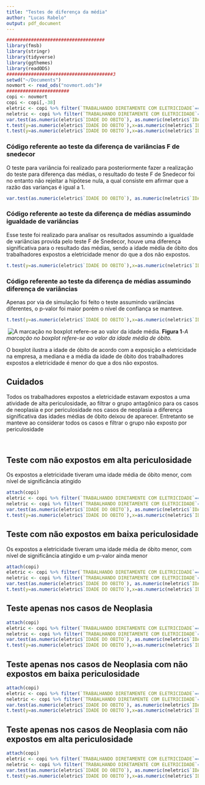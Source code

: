 ```yaml
---
title: "Testes de diferença da média"
author: "Lucas Rabelo"
output: pdf_document
---
```


```r
####################################
library(fmsb)
library(stringr)
library(tidyverse)
library(ggthemes)
library(readODS)
#######################################3
setwd("~/Documents")
novmort <- read_ods("novmort.ods")#
#######################
copi <- novmort
copi <- copi[,-38]
eletric <- copi %>% filter(`TRABALHANDO DIRETAMENTE COM ELETRICIDADE`=="Sim")
neletric <- copi %>% filter(`TRABALHANDO DIRETAMENTE COM ELETRICIDADE`=="Não")
var.test(as.numeric(eletric$`IDADE DO OBITO`), as.numeric(neletric$`IDADE DO OBITO`), alternative = "two.sided")#teste de comparação das variancias F
t.test(y=as.numeric(eletric$`IDADE DO OBITO`),x=as.numeric(neletric$`IDADE DO OBITO`),mu=0,alt="two.sided",var.eq=T,paired=F)
t.test(y=as.numeric(eletric$`IDADE DO OBITO`),x=as.numeric(neletric$`IDADE DO OBITO`),mu=0,alt="two.sided",var.eq=F,paired=F)
```

### **Código referente ao teste da diferença de variâncias F de snedecor**

 O teste para variância foi realizado para posteriormente fazer a realização do teste para diferença das médias, o resultado do teste F de Snedecor foi no entanto não rejeitar a hipótese nula, a qual consiste em afirmar que a razão das varianças é igual a 1.

```r
var.test(as.numeric(eletric$`IDADE DO OBITO`), as.numeric(neletric$`IDADE DO OBITO`), alternative = "two.sided")#teste de comparação das variancias F
```


### **Código referente ao teste da diferença de médias assumindo igualdade de variâncias**


 Esse teste foi realizado para analisar os resultados assumindo a igualdade de variâncias provida pelo teste F de Snedecor, houve uma diferença significativa para o resultado das médias, sendo a idade média de óbito dos trabalhadores expostos a eletricidade menor do que a dos não expostos.

```r
t.test(y=as.numeric(eletric$`IDADE DO OBITO`),x=as.numeric(neletric$`IDADE DO OBITO`),mu=0,alt="two.sided",var.eq=T,paired=F)
```

### **Código referente ao teste da diferença de médias assumindo diferença de variâncias**

 Apenas por via de simulação foi feito o teste assumindo variâncias diferentes, o p-valor foi maior porém o nível de confiança se manteve.

```r
t.test(y=as.numeric(eletric$`IDADE DO OBITO`),x=as.numeric(neletric$`IDADE DO OBITO`),mu=0,alt="two.sided",var.eq=F,paired=F)
```



\ ![A marcação no boxplot refere-se ao valor da idade média.](/home/lucas/Desktop/Boxplot_média_obito.jpeg)
**Figura 1**-*A marcação no boxplot refere-se ao valor da idade média de óbito.*

 O boxplot ilustra a idade de óbito de acordo com a exposição a eletricidade na empresa, a mediana e a média da idade de óbito dos trabalhadores expostos a eletricidade é menor do que a dos não expostos.

## Cuidados

 Todos os trabalhadores expostos a eletricidade estavam expostos a uma atividade de alta periculosidade, ao filtrar o grupo antagônico para os casos de neoplasia e por periculosidade nos casos de neoplasia a diferença significativa das idades médias de óbito deixou de aparecer. Entretanto se manteve ao considerar todos os casos e filtrar o grupo não exposto por periculosidade

\ 

## Teste com não expostos em alta periculosidade

 Os expostos a eletricidade tiveram uma idade média de óbito menor, com nível de significância atingido

```r
attach(copi)
eletric <- copi %>% filter(`TRABALHANDO DIRETAMENTE COM ELETRICIDADE`=="Sim")
neletric <- copi %>% filter(`TRABALHANDO DIRETAMENTE COM ELETRICIDADE`=="Não",`TRABALHANDO EM ÁREA PERICULOSA (COM ELETRICIDADE DIRETA OU INDIRETAMENTE) `=="Sim")
var.test(as.numeric(eletric$`IDADE DO OBITO`), as.numeric(neletric$`IDADE DO OBITO`), alternative = "two.sided")#teste de comparação das variancias F
t.test(y=as.numeric(eletric$`IDADE DO OBITO`),x=as.numeric(neletric$`IDADE DO OBITO`),mu=0,alt="two.sided",var.eq=F,paired=F)
```

## Teste com não expostos em baixa periculosidade

 Os expostos a eletricidade tiveram uma idade média de óbito menor, com nível de significância atingido e um p-valor ainda menor

```r
attach(copi)
eletric <- copi %>% filter(`TRABALHANDO DIRETAMENTE COM ELETRICIDADE`=="Sim")
neletric <- copi %>% filter(`TRABALHANDO DIRETAMENTE COM ELETRICIDADE`=="Não",`TRABALHANDO EM ÁREA PERICULOSA (COM ELETRICIDADE DIRETA OU INDIRETAMENTE) `=="Não")
var.test(as.numeric(eletric$`IDADE DO OBITO`), as.numeric(neletric$`IDADE DO OBITO`), alternative = "two.sided")#teste de comparação das variancias F
t.test(y=as.numeric(eletric$`IDADE DO OBITO`),x=as.numeric(neletric$`IDADE DO OBITO`),mu=0,alt="two.sided",var.eq=F,paired=F)
```
  
## Teste apenas nos casos de Neoplasia
```r
attach(copi)
eletric <- copi %>% filter(`TRABALHANDO DIRETAMENTE COM ELETRICIDADE`=="Sim",NEOPLASIA=="Sim")
neletric <- copi %>% filter(`TRABALHANDO DIRETAMENTE COM ELETRICIDADE`=="Não",NEOPLASIA=="Sim")
var.test(as.numeric(eletric$`IDADE DO OBITO`), as.numeric(neletric$`IDADE DO OBITO`), alternative = "two.sided")#teste de comparação das variancias F
t.test(y=as.numeric(eletric$`IDADE DO OBITO`),x=as.numeric(neletric$`IDADE DO OBITO`),mu=0,alt="two.sided",var.eq=F,paired=F)
```

## Teste apenas nos casos de Neoplasia com não expostos em baixa periculosidade
```r
attach(copi)
eletric <- copi %>% filter(`TRABALHANDO DIRETAMENTE COM ELETRICIDADE`=="Sim",NEOPLASIA=="Sim")
neletric <- copi %>% filter(`TRABALHANDO DIRETAMENTE COM ELETRICIDADE`=="Não",NEOPLASIA=="Sim",`TRABALHANDO EM ÁREA PERICULOSA (COM ELETRICIDADE DIRETA OU INDIRETAMENTE) `=="Não")
var.test(as.numeric(eletric$`IDADE DO OBITO`), as.numeric(neletric$`IDADE DO OBITO`), alternative = "two.sided")#teste de comparação das variancias F
t.test(y=as.numeric(eletric$`IDADE DO OBITO`),x=as.numeric(neletric$`IDADE DO OBITO`),mu=0,alt="two.sided",var.eq=F,paired=F)
```


## Teste apenas nos casos de Neoplasia com não expostos em alta periculosidade
```r
attach(copi)
eletric <- copi %>% filter(`TRABALHANDO DIRETAMENTE COM ELETRICIDADE`=="Sim",NEOPLASIA=="Sim")
neletric <- copi %>% filter(`TRABALHANDO DIRETAMENTE COM ELETRICIDADE`=="Não",NEOPLASIA=="Sim",`TRABALHANDO EM ÁREA PERICULOSA (COM ELETRICIDADE DIRETA OU INDIRETAMENTE) `=="Sim")
var.test(as.numeric(eletric$`IDADE DO OBITO`), as.numeric(neletric$`IDADE DO OBITO`), alternative = "two.sided")#teste de comparação das variancias F
t.test(y=as.numeric(eletric$`IDADE DO OBITO`),x=as.numeric(neletric$`IDADE DO OBITO`),mu=0,alt="two.sided",var.eq=F,paired=F)
```

